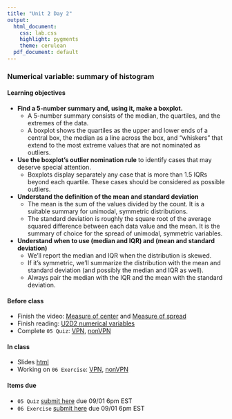 ```yaml
---
title: "Unit 2 Day 2"
output: 
  html_document:
    css: lab.css
    highlight: pygments
    theme: cerulean
  pdf_document: default
---
```


### Numerical variable: summary of histogram

#### Learning objectives 
* **Find a 5-number summary and, using it, make a boxplot. **
  * A 5-number summary consists of the median, the quartiles, and the extremes of the data.
  * A boxplot shows the quartiles as the upper and lower ends of a central box, the median as a line across the box, and “whiskers” that extend to the most extreme values that are not nominated as outliers.

* **Use the boxplot’s outlier nomination rule** to identify cases that may deserve special attention.
  * Boxplots display separately any case that is more than 1.5 IQRs beyond each quartile. These cases should be considered as possible outliers.

* **Understand the definition of the mean and standard deviation**
  * The mean is the sum of the values divided by the count. It is a suitable summary for unimodal, symmetric distributions.
  * The standard deviation is roughly the square root of the average squared difference between each data value and the mean. It is the summary of choice for the spread of unimodal, symmetric variables.

* **Understand when to use (median and IQR) and (mean and standard deviation)**
  * We’ll report the median and IQR when the distribution is skewed. 
  * If it’s symmetric, we’ll summarize the distribution with the mean and standard deviation (and possibly the median and IQR as well). 
  * Always pair the median with the IQR and the mean with the standard deviation.

#### Before class
* Finish the video: [Measure of center](https://www.coursera.org/learn/probability-intro/lecture/AM0o6/measures-of-center) and [Measure of spread](https://www.coursera.org/learn/probability-intro/lecture/t9Wbk/measures-of-spread)
* Finish reading: [U2D2 numerical variables](https://piazza.com/class_profile/get_resource/kcqqet0ou724kc/kehmc1c0l7slt)
* Complete `05 Quiz`: [VPN](http://138.110.84.108:3838/sshan/quiz/Unit2/), [nonVPN](http://159.89.233.150:3838/stat140/quiz/Unit2/)

#### In class
* Slides [html](https://sshanshans.github.io/stat140/slides/u2d2.pdf)
* Working on `06 Exercise`: [VPN](http://138.110.84.108:3838/sshan/tutorials/u2d2/), [nonVPN](http://159.89.233.150:3838/stat140/tutorials/u2d2/)

#### Items due
* `05 Quiz` [submit here](https://moodle.mtholyoke.edu/mod/assign/view.php?id=560974) due 09/01 6pm EST
* `06 Exercise` [submit here](https://moodle.mtholyoke.edu/mod/assign/view.php?id=560979) due 09/01 6pm EST